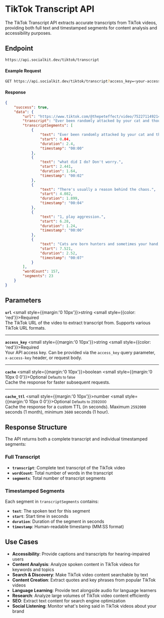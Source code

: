 # TikTok Transcript API

The TikTok Transcript API extracts accurate transcripts from TikTok videos, providing both full text and timestamped segments for content analysis and accessibility purposes.

## Endpoint

```bash copy
https://api.socialkit.dev/tiktok/transcript
```

#### Example Request

```bash copy
GET https://api.socialkit.dev/tiktok/transcript?access_key=<your-access-key>&url=https://www.tiktok.com/@thepeteffect/video/7522711492140059912
```

#### Response

```json
{
	"success": true,
	"data": {
		"url": "https://www.tiktok.com/@thepeteffect/video/7522711492140059912",
		"transcript": "Ever been randomly attacked by your cat and thought, what did I do? Don't worry. There's usually a reason behind the chaos. 1, play aggression. Cats are born hunters and sometimes your hand, foot or even your face becomes the prey. 2, over stimulation. If you've been petting them a bit too long, especially on the belly, tail or sides, they might snap to say, that's enough, human. 3, redirected aggression. Like when your cat spots another feline outside, gets frustrated and decides you are now the enemy. 4, territorial vibes. Cats are super protective of their space and sometimes they throw paws to show who's boss. And 5, lack of socialization. If they weren't used to people early on, even a loving touch can feel like a threat. To avoid surprise attacks, learn the warning signs like twitchy tails or pinned ears. Use toys to redirect energy. Don't over pet and always respect their personal bubble.",
		"transcriptSegments": [
			{
				"text": "Ever been randomly attacked by your cat and thought,",
				"start": 0.04,
				"duration": 2.4,
				"timestamp": "00:00"
			},
			{
				"text": "what did I do? Don't worry.",
				"start": 2.441,
				"duration": 1.64,
				"timestamp": "00:02"
			},
			{
				"text": "There's usually a reason behind the chaos.",
				"start": 4.082,
				"duration": 1.899,
				"timestamp": "00:04"
			},
			{
				"text": "1, play aggression.",
				"start": 6.28,
				"duration": 1.24,
				"timestamp": "00:06"
			},
			{
				"text": "Cats are born hunters and sometimes your hand,",
				"start": 7.521,
				"duration": 2.52,
				"timestamp": "00:07"
			}
		],
		"wordCount": 157,
		"segments": 23
	}
}
```

## Parameters

**`url`** <small style={{margin:'0 10px'}}>string</small> <small style={{color: 'red'}}>Required</small><br/>
The TikTok URL of the video to extract transcript from. Supports various TikTok URL formats.

---

**`access_key`** <small style={{margin:'0 10px'}}>string</small> <small style={{color: 'red'}}>Required</small><br/>
Your API access key. Can be provided via the `access_key` query parameter, `x-access-key` header, or request body.

---

**`cache`** <small style={{margin:'0 10px'}}>boolean</small> <small style={{margin:'0  10px  0 0'}}>Optional</small> <small>Defaults to false</small><br/>
Cache the response for faster subsequent requests.

---

**`cache_ttl`** <small style={{margin:'0 10px'}}>number</small> <small style={{margin:'0  10px  0 0'}}>Optional</small> <small>Defaults to 2592000</small><br/>
Cache the response for a custom TTL (in seconds). Maximum `2592000` seconds (1 month), minimum `3600` seconds (1 hour).

## Response Structure

The API returns both a complete transcript and individual timestamped segments:

### Full Transcript
- **`transcript`**: Complete text transcript of the TikTok video
- **`wordCount`**: Total number of words in the transcript
- **`segments`**: Total number of transcript segments

### Timestamped Segments
Each segment in `transcriptSegments` contains:
- **`text`**: The spoken text for this segment
- **`start`**: Start time in seconds
- **`duration`**: Duration of the segment in seconds
- **`timestamp`**: Human-readable timestamp (MM:SS format)

## Use Cases

- **Accessibility**: Provide captions and transcripts for hearing-impaired users
- **Content Analysis**: Analyze spoken content in TikTok videos for keywords and topics
- **Search & Discovery**: Make TikTok video content searchable by text
- **Content Creation**: Extract quotes and key phrases from popular TikTok videos
- **Language Learning**: Provide text alongside audio for language learners
- **Research**: Analyze large volumes of TikTok video content efficiently
- **SEO**: Extract text content for search engine optimization
- **Social Listening**: Monitor what's being said in TikTok videos about your brand
